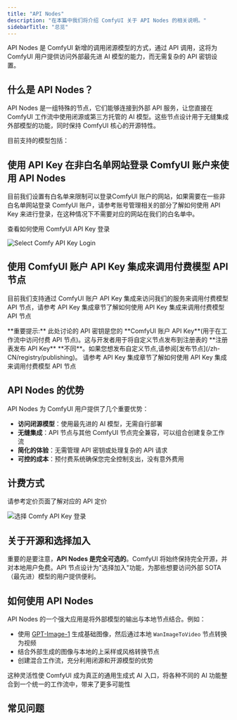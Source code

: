 ```yaml
---
title: "API Nodes"
description: "在本篇中我们将介绍 ComfyUI 关于 API Nodes 的相关说明。"
sidebarTitle: "总览"
---
```



API Nodes 是 ComfyUI 新增的调用闭源模型的方式，通过 API 调用，这将为 ComfyUI 用户提供访问外部最先进 AI 模型的能力，而无需复杂的 API 密钥设置。

## 什么是 API Nodes？

API Nodes 是一组特殊的节点，它们能够连接到外部 API 服务，让您直接在 ComfyUI 工作流中使用闭源或第三方托管的 AI 模型。这些节点设计用于无缝集成外部模型的功能，同时保持 ComfyUI 核心的开源特性。

目前支持的模型包括：
<SupportedModels/>

<Requirements/>

## 使用 API Key 在非白名单网站登录 ComfyUI 账户来使用 API Nodes

目前我们设置有白名单来限制可以登录ComfyUI 账户的网站，如果需要在一些非白名单网站登录 ComfyUI 账户，请参考账号管理相关的部分了解如何使用 API Key 来进行登录，在这种情况下不需要对应的网站在我们的白名单中。

<Card title="账户管理" icon="book" href="/zh-CN/interface/user#使用-api-key-进行登录">
查看如何使用 ComfyUI API Key 登录
</Card>

![Select Comfy API Key Login](/images/interface/setting/user/user-login-api-1.jpg)


## 使用 ComfyUI 账户 API Key 集成来调用付费模型 API 节点

目前我们支持通过 ComfyUI 账户 API Key 集成来访问我们的服务来调用付费模型 API 节点，请参考 API Key 集成章节了解如何使用 API Key 集成来调用付费模型 API 节点

<Note>
  **重要提示:** 此处讨论的 API 密钥是您的 **ComfyUI 账户 API Key**(用于在工作流中访问付费 API 节点)。这与开发者用于将自定义节点发布到注册表的 **注册表发布 API Key** **不同**。如果您想发布自定义节点,请参阅[发布节点](/zh-CN/registry/publishing)。
</Note>

<Card title="API Key 集成" icon="link" href="/zh-CN/development/comfyui-server/api-key-integration">
请参考 API Key 集成章节了解如何使用 API Key 集成来调用付费模型 API 节点
</Card>

## API Nodes 的优势

API Nodes 为 ComfyUI 用户提供了几个重要优势：

- **访问闭源模型**：使用最先进的 AI 模型，无需自行部署
- **无缝集成**：API 节点与其他 ComfyUI 节点完全兼容，可以组合创建复杂工作流
- **简化的体验**：无需管理 API 密钥或处理复杂的 API 请求
- **可控的成本**：预付费系统确保您完全控制支出，没有意外费用

## 计费方式

<Card title="API 节点计费" icon="coin" href="/zh-CN/tutorials/api-nodes/pricing">
请参考定价页面了解对应的 API 定价
</Card>


![选择 Comfy API Key 登录](/images/zh/interface/setting/user/user-login-api-1.jpg)

## 关于开源和选择加入

重要的是要注意，**API Nodes 是完全可选的**。ComfyUI 将始终保持完全开源，并对本地用户免费。API 节点设计为"选择加入"功能，为那些想要访问外部 SOTA（最先进）模型的用户提供便利。

## 如何使用 API Nodes

API Nodes 的一个强大应用是将外部模型的输出与本地节点结合。例如：

- 使用 [GPT-Image-1](/zh-CN/tutorials/api-nodes/openai/gpt-image-1) 生成基础图像，然后通过本地 `WanImageToVideo` 节点转换为视频
- 结合外部生成的图像与本地的上采样或风格转换节点
- 创建混合工作流，充分利用闭源和开源模型的优势

这种灵活性使 ComfyUI 成为真正的通用生成式 AI 入口，将各种不同的 AI 功能整合到一个统一的工作流中，带来了更多可能性


## 常见问题

<Faq/>
